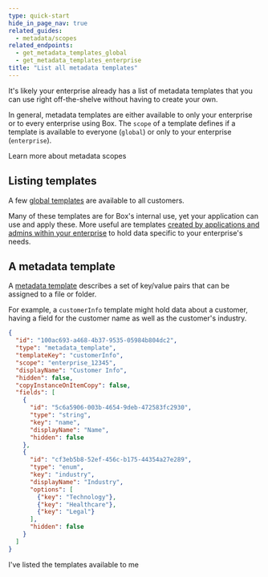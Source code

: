 ```yaml
---
type: quick-start
hide_in_page_nav: true
related_guides:
  - metadata/scopes
related_endpoints:
  - get_metadata_templates_global
  - get_metadata_templates_enterprise
title: "List all metadata templates"
---
```

It's likely your enterprise already has a list of metadata templates that you
can use right off-the-shelve without having to create your own.

In general, metadata templates are either available to only your enterprise or
to every enterprise using Box. The `scope` of a template defines if a template
is available to everyone (`global`) or only to your enterprise (`enterprise`).

<CTA to='g://metadata/scopes'>Learn more about metadata scopes</CTA>

## Listing templates

A few [global templates](e://get_metadata_templates_global) are available to all
customers.

<Samples id="get_metadata_templates_global" />

Many of these templates are for Box's internal use, yet your application can use
and apply these. More useful are templates [created by applications and admins
within your enterprise](e://get_metadata_templates_enterprise) to hold data
specific to your enterprise's needs.

<Samples id="get_metadata_templates_enterprise" />

## A metadata template

A [metadata template][template] describes a set of key/value
pairs that can be assigned to a file or folder.

For example, a `customerInfo` template might hold data about a customer,
having a field for the customer name as well as the customer's industry.

```json
{
  "id": "100ac693-a468-4b37-9535-05984b804dc2",
  "type": "metadata_template",
  "templateKey": "customerInfo",
  "scope": "enterprise_12345",
  "displayName": "Customer Info",
  "hidden": false,
  "copyInstanceOnItemCopy": false,
  "fields": [
    {
      "id": "5c6a5906-003b-4654-9deb-472583fc2930",
      "type": "string",
      "key": "name",
      "displayName": "Name",
      "hidden": false
    },
    {
      "id": "cf3eb5b8-52ef-456c-b175-44354a27e289",
      "type": "enum",
      "key": "industry",
      "displayName": "Industry",
      "options": [
        {"key": "Technology"},
        {"key": "Healthcare"},
        {"key": "Legal"}
      ],
      "hidden": false
    }
  ]
}
```

<Next>I've listed the templates available to me</Next>

[template]: g://metadata/templates
